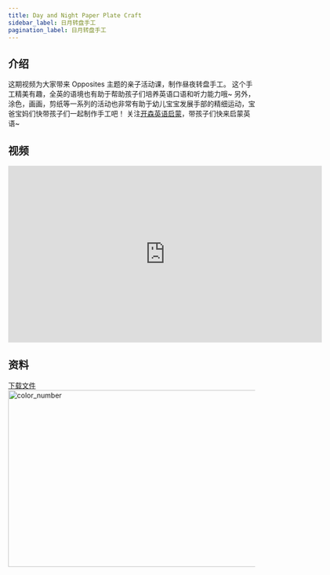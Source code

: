 ```yaml
---
title: Day and Night Paper Plate Craft
sidebar_label: 日月转盘手工
pagination_label: 日月转盘手工
---
```


## 介绍

这期视频为大家带来 Opposites 主题的亲子活动课，制作昼夜转盘手工。
这个手工精美有趣，全英的语境也有助于帮助孩子们培养英语口语和听力能力哦~
另外，涂色，画画，剪纸等一系列的活动也非常有助于幼儿宝宝发展手部的精细运动，宝爸宝妈们快带孩子们一起制作手工吧！
关注[开森英语启蒙](https://space.bilibili.com/20797715)，带孩子们快来启蒙英语~

## 视频

<iframe
  src="https://player.bilibili.com/player.html?bvid=BV1PM411K7PB&cid=1&page=1"
  scrolling="no"
  border="0"
  frameborder="no"
  framespacing="0"
  allowfullscreen="true"
  width="640"
  height="360"
></iframe>

## 资料

<a href="/files/opposite.png" download>
  下载文件
</a>
<br />
<img src="/files/opposite.png" alt="color_number" width="640" height="360" />
